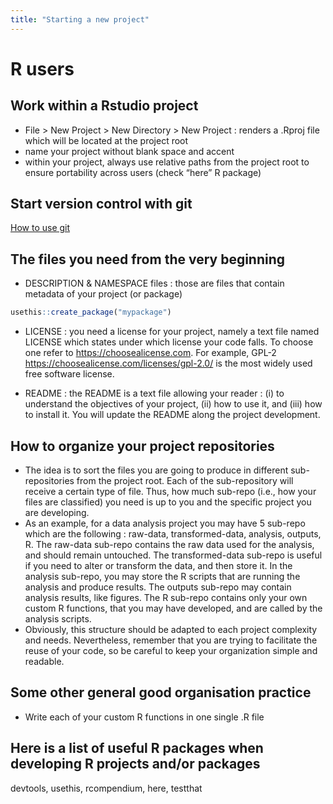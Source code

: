 ```yaml
---
title: "Starting a new project"
---
```


# R users
## Work within a Rstudio project
- File > New Project > New Directory > New Project : renders a .Rproj file which will be located at the project root
- name your project without blank space and accent
- within your project, always use relative paths from the project root to ensure portability across users (check "here" R package)

## Start version control with git
[How to use git](git.qmd)

## The files you need from the very beginning
- DESCRIPTION & NAMESPACE files : those are files that contain metadata of your project (or package)
```r
usethis::create_package("mypackage")
```

- LICENSE : you need a license for your project, namely a text file named LICENSE which states under which license your code falls. To choose one refer to <https://choosealicense.com>. For example, GPL-2 <https://choosealicense.com/licenses/gpl-2.0/> is the most widely used free software license.

- README : the README is a text file allowing your reader : (i) to understand the objectives of your project, (ii) how to use it, and (iii) how to install it. You will update the README along the project development.

## How to organize your project repositories 
- The idea is to sort the files you are going to produce in different sub-repositories from the project root. Each of the sub-repository will receive a certain type of file. Thus, how much sub-repo (i.e., how your files are classified) you need is up to you and the specific project you are developing.
- As an example, for a data analysis project you may have 5 sub-repo which are the following : raw-data, transformed-data, analysis, outputs, R. The raw-data sub-repo contains the raw data used for the analysis, and should remain untouched. The transformed-data sub-repo is useful if you need to alter or transform the data, and then store it. In the analysis sub-repo, you may store the R scripts that are running the analysis and produce results. The outputs sub-repo may contain analysis results, like figures. The R sub-repo contains only your own custom R functions, that you may have developed, and are called by the analysis scripts.
- Obviously, this structure should be adapted to each project complexity and needs. Nevertheless, remember that you are trying to facilitate the reuse of your code, so be careful to keep your organization simple and readable.


## Some other general good organisation practice
- Write each of your custom R functions in one single .R file

## Here is a list of useful R packages when developing R projects and/or packages
devtools, usethis, rcompendium, here, testthat

